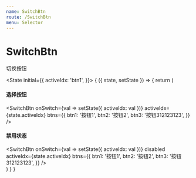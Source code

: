 ```yaml
---
name: SwitchBtn
route: /SwitchBtn
menu: Selector
---
```



# SwitchBtn

切换按钮

<Props of={SwitchBtn} />

<Playground>

  <State initial={{
      activeIdx: 'btn1',
    }}>
    {
      ({ state, setState }) => {
        return (
          <div>
            <h4>选择按钮</h4>
            <SwitchBtn
              onSwitch={val => setState({
                activeIdx: val
              })}
              activeIdx={state.activeIdx}
              btns={{
                btn1: '按钮1',
                btn2: '按钮2',
                btn3: '按钮312123123',
              }} />
            <h4>禁用状态</h4>
            <SwitchBtn
              onSwitch={val => setState({
                activeIdx: val
              })}
              disabled
              activeIdx={state.activeIdx}
              btns={{
                btn1: '按钮1',
                btn2: '按钮2',
                btn3: '按钮312123123',
              }} />
          </div>
        )
      }
    }
  </State>
</Playground>
